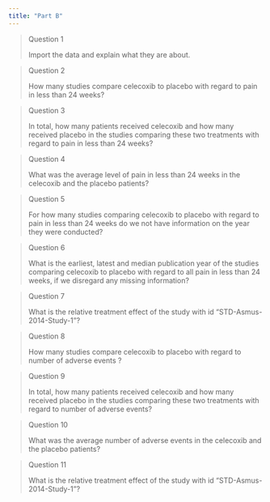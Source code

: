 ```yaml
---
title: "Part B"
---
```


> Question 1
>
> Import the data and explain what they are about.


> Question 2
>
> How many studies compare celecoxib to placebo with regard to pain in less than
> 24 weeks?

> Question 3
>
> In total, how many patients received celecoxib and how many received placebo
> in the studies comparing these two treatments with regard to pain in less than
> 24 weeks?

> Question 4
>
> What was the average level of pain in less than 24 weeks in the
> celecoxib and the placebo patients?


> Question 5
>
> For how many studies comparing celecoxib to placebo with regard to pain in
> less than 24 weeks do we not have information on the year they were conducted?


> Question 6
>
> What is the earliest, latest and median publication year of the studies
> comparing celecoxib to placebo with regard to all pain in less than 24 weeks,
> if we disregard any missing information?

> Question 7
>
> What is the relative treatment effect of the study with id "STD-Asmus-2014-Study-1"?




> Question 8
> 
> How many studies compare celecoxib to placebo with regard to number of adverse
> events ?


> Question 9
> 
> In total, how many patients received celecoxib and how many received placebo
> in the studies comparing these two treatments with regard to number of adverse
> events?

> Question 10
>
> What was the average number of adverse events in the celecoxib and the placebo
> patients?


> Question 11
>
> What is the relative treatment effect of the study with id "STD-Asmus-2014-Study-1"?
